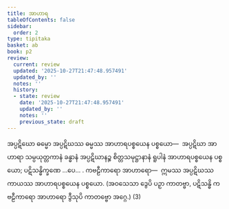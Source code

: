 ```yaml
---
title: အာဟာရ
tableOfContents: false
sidebar:
  order: 2
type: tipitaka
basket: ab
book: p2
review:
  current: review
  updated: '2025-10-27T21:47:48.957491'
  updated_by: ''
  notes: ''
  history:
  - state: review
    date: '2025-10-27T21:47:48.957491'
    updated_by: ''
    notes: ''
    previous_state: draft
---
```



<ReviewStatus review={frontmatter.review} showDetails={true} />

<HypothesisAnnotation frontmatter={frontmatter} />

<DynamicBreadcrumb />

<Division number="80" book="p2" e="ch" v="38" p="33">

<Paragraph number="720" book="p2">
အပ္ပဋိဃော ဓမ္မော အပ္ပဋိဃဿ ဓမ္မဿ အာဟာရပစ္စယေန ပစ္စယော—  အပ္ပဋိဃာ အာဟာရာ သမ္ပယုတ္တကာနံ ခန္ဓာနံ အပ္ပဋိဃာနဉ္စ စိတ္တသမုဋ္ဌာနာနံ ရူပါနံ အာဟာရပစ္စယေန ပစ္စယော; ပဋိသန္ဓိက္ခဏေ …ပေ… . <Emphasis>ကဗဠီကာရော အာဟာရော</Emphasis>—  ဣမဿ အပ္ပဋိဃဿ ကာယဿ အာဟာရပစ္စယေန ပစ္စယော. (အဝသေသာ ဒွေပိ ပဉှာ ကာတဗ္ဗာ, ပဋိသန္ဓိ ကဗဠီကာရော အာဟာရော ဒွီသုပိ ကာတဗ္ဗော အဂ္ဂေ.) (3)
</Paragraph>
</Division>